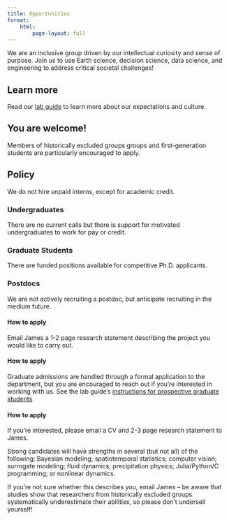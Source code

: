 ```yaml
---
title: Opportunities
format:
    html:
        page-layout: full
---
```



We are an inclusive group driven by our intellectual curiosity and sense of purpose.
Join us to use Earth science, decision science, data science, and engineering to address critical societal challenges!


:::: {.grid}
::: {.g-col-4}
::: {.callout-tip}
## Learn more 
Read our [lab guide](https://dossgollin-lab.github.io/lab-guide/){target=_blank} to learn more about our expectations and culture.
:::
:::

::: {.g-col-4}
::: {.callout-important}
## You are welcome! 
Members of historically excluded groups groups and first-generation students are particularly encouraged to apply.
:::
:::

::: {.g-col-4}
::: {.callout-warning}
## Policy
We do not hire unpaid interns, except for academic credit. 
:::
:::
::::

:::: {.grid}
::: {.g-col-4}
### Undergraduates

There are no current calls but there is support for motivated undergraduates to work for pay or credit.
:::
::: {.g-col-4}
### Graduate Students

There are funded positions available for competitive Ph.D. applicants.
:::
::: {.g-col-4}
### Postdocs

We are not actively recruiting a postdoc, but anticipate recruiting in the medium future.
:::
::::

:::: {.grid}
::: {.g-col-4}
#### How to apply

Email James a 1-2 page research statement describing the project you would like to carry out.

:::
::: {.g-col-4}
#### How to apply

Graduate admissions are handled through a formal application to the department, but you are encouraged to reach out if you're interested in working with us.
See the lab guide's [instructions for prospective graduate students](https://dossgollin-lab.github.io/lab-guide/admissions/gradadmissions/){target=_blank}.
:::
::: {.g-col-4}
#### How to apply

If you're interested, please email a CV and 2-3 page research statement to James.

Strong candidates will have strengths in several (but not all) of the following:
Bayesian modeling; spatiotemporal statistics; computer vision; surrogate modeling; fluid dynamics; precipitation physics; Julia/Python/C programming; or nonlinear dynamics.

If you're not sure whether this describes you, email James -- be aware that studies show that researchers from historically excluded groups systematically underestimate their abilities, so please don't undersell yourself! 
:::
::::

